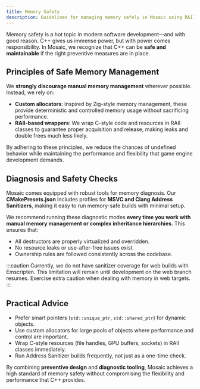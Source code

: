 ```yaml
---
title: Memory Safety
description: Guidelines for managing memory safely in Mosaic using RAII, custom allocators, and diagnostic tools.
---
```


Memory safety is a hot topic in modern software development—and with good reason. C++ gives us immense power, but with power comes responsibility. In Mosaic, we recognize that C++ can be **safe and maintainable** if the right preventive measures are in place.

## Principles of Safe Memory Management

We **strongly discourage manual memory management** wherever possible. Instead, we rely on:

* **Custom allocators**: Inspired by Zig-style memory management, these provide deterministic and controlled memory usage without sacrificing performance.
* **RAII-based wrappers**: We wrap C-style code and resources in RAII classes to guarantee proper acquisition and release, making leaks and double frees much less likely.

By adhering to these principles, we reduce the chances of undefined behavior while maintaining the performance and flexibility that game engine development demands.

## Diagnosis and Safety Checks

Mosaic comes equipped with robust tools for memory diagnosis. Our **CMakePresets.json** includes profiles for **MSVC and Clang Address Sanitizers**, making it easy to run memory-safe builds with minimal setup.

We recommend running these diagnostic modes **every time you work with manual memory management or complex inheritance hierarchies**. This ensures that:

* All destructors are properly virtualized and overridden.
* No resource leaks or use-after-free issues exist.
* Ownership rules are followed consistently across the codebase.

:::caution
Currently, we do not have sanitizer coverage for web builds with Emscripten. This limitation will remain until development on the web branch resumes. Exercise extra caution when dealing with memory in web targets.
:::

## Practical Advice

* Prefer smart pointers (`std::unique_ptr`, `std::shared_ptr`) for dynamic objects.
* Use custom allocators for large pools of objects where performance and control are important.
* Wrap C-style resources (file handles, GPU buffers, sockets) in RAII classes immediately.
* Run Address Sanitizer builds frequently, not just as a one-time check.

By combining **preventive design** and **diagnostic tooling**, Mosaic achieves a high standard of memory safety without compromising the flexibility and performance that C++ provides.
